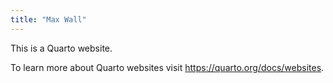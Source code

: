 ```yaml
---
title: "Max Wall"
---
```


This is a Quarto website.

To learn more about Quarto websites visit <https://quarto.org/docs/websites>.
